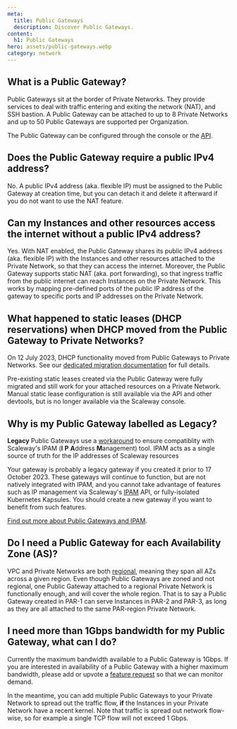 ```yaml
---
meta:
  title: Public Gateways
  description: Discover Public Gateways.
content:
  h1: Public Gateways
hero: assets/public-gateways.webp
category: network
---
```


## What is a Public Gateway?

Public Gateways sit at the border of Private Networks. They provide services to deal with traffic entering and exiting the network (NAT), and SSH bastion.
A Public Gateway can be attached to up to 8 Private Networks and up to 50 Public Gateways are supported per Organization.

The Public Gateway can be configured through the console or the [API](https://www.scaleway.com/en/developers/api/public-gateway/).

## Does the Public Gateway require a public IPv4 address?

No. A public IPv4 address (aka. flexible IP) must be assigned to the Public Gateway at creation time, but you can detach it and delete it afterward if you do not want to use the NAT feature.

## Can my Instances and other resources access the internet without a public IPv4 address?

Yes. With NAT enabled, the Public Gateway shares its public IPv4 address (aka. flexible IP) with the Instances and other resources attached to the Private Network, so that they can access the internet.
Moreover, the Public Gateway supports static NAT (aka. port forwarding), so that ingress traffic from the public internet can reach Instances on the Private Network. This works by mapping pre-defined ports of the public IP address of the gateway to specific ports and IP addresses on the Private Network.

## What happened to static leases (DHCP reservations) when DHCP moved from the Public Gateway to Private Networks?

On 12 July 2023, DHCP functionality moved from Public Gateways to Private Networks. See our [dedicated migration documentation](/network/vpc/reference-content/vpc-migration/) for full details.

Pre-existing static leases created via the Public Gateway were fully migrated and still work for your attached resources on a Private Network. Manual static lease configuration is still available via the API and other devtools, but is no longer available via the Scaleway console.

## Why is my Public Gateway labelled as Legacy?

**Legacy** Public Gateways use a [workaround](/network/vpc/reference-content/vpc-migration/#public-gateways-and-vpc) to ensure compatiblity with Scaleway's IPAM (**I** **P** **A**ddress **M**anagement) tool. IPAM acts as a single source of truth for the IP addresses of Scaleway resources

Your gateway is probably a legacy gateway if you created it prior to 17 October 2023. These gateways will continue to function, but are not natively integrated with IPAM, and you cannot take advantage of features such as IP management via Scaleway's [IPAM](https://www.scaleway.com/en/developers/api/vpc/) API, or fully-isolated Kubernetes Kapsules. You should create a new gateway if you want to benefit from such features. 

[Find out more about Public Gateways and IPAM](/network/public-gateways/concepts/#ipam).

## Do I need a Public Gateway for each Availability Zone (AS)?

VPC and Private Networks are both [regional](/network/public-gateways/concepts/#region-and-availability-zone), meaning they span all AZs across a given region. Even though Public Gateways are zoned and not regional, one Public Gateway attached to a regional Private Network is functionally enough, and will cover the whole region. That is to say a Public Gateway created in PAR-1 can serve Instances in PAR-2 and PAR-3, as long as they are all attached to the same PAR-region Private Network.

## I need more than 1Gbps bandwidth for my Public Gateway, what can I do?

Currently the maximum bandwidth available to a Public Gateway is 1Gbps. If you are interested in availability of a Public Gateway with a higher maximum bandwidth, please add or upvote a [feature request](https://feature-request.scaleway.com/) so that we can monitor demand. 

In the meantime, you can add multiple Public Gateways to your Private Network to spread out the traffic flow, **if** the Instances in your Private Network have a recent kernel. Note that traffic is spread out network flow-wise, so for example a single TCP flow will not exceed 1 Gbps.
